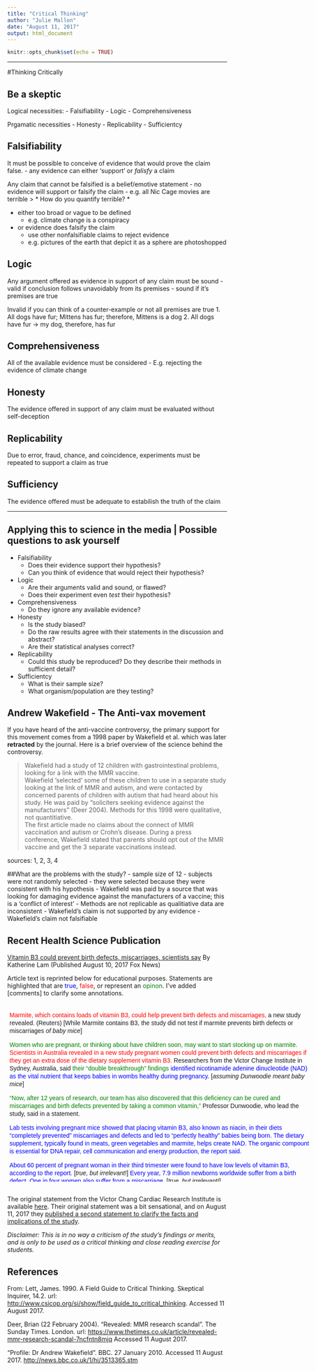 ---
title: "Critical Thinking"
author: "Julie Mallon"
date: "August 11, 2017"
output: html_document
---

```{r setup, include=FALSE}
knitr::opts_chunk$set(echo = TRUE)
```

----

#Thinking Critically

## Be a skeptic

Logical necessities:
- Falsifiability
- Logic
- Comprehensiveness

Prgamatic necessities
- Honesty
- Replicability
- Sufficientcy

## Falsifiability
It must be possible to conceive of evidence that would prove the claim false. 
  - any evidence can either 'support' or *falisfy* a claim 

Any claim that cannot be falsified is a belief/emotive statement
  - no evidence will support or falsify the claim
    - e.g. all Nic Cage movies are terrible
    > * How do you quantify terrible? *
    
  - either too broad or vague to be defined
    - e.g. climate change is a conspiracy
    
  - or evidence does falsify the claim
      - use other nonfalsifiable claims to reject evidence
      - e.g. pictures of the earth that depict it as a sphere are photoshopped 
      
## Logic
Any argument offered as evidence in support of any claim must be sound
- valid if conclusion follows unavoidably from its premises
- sound if it's premises are true

Invalid if you can think of a counter-example or not all premises are true
1. All dogs have fur; Mittens has fur; therefore, Mittens is a dog
2. All dogs have fur -> my dog, therefore, has fur

## Comprehensiveness 
All of the available evidence must be considered
- E.g. rejecting the evidence of climate change

## Honesty
The evidence offered in support of any claim must be evaluated without self-deception

## Replicability
Due to error, fraud, chance, and coincidence, experiments must be repeated to support a claim as true

## Sufficiency
The evidence offered must be adequate to estabilish the truth of the claim

---

## Applying this to science in the media | Possible questions to ask yourself


- Falsifiability
    - Does their evidence support their hypothesis?
    - Can you think of evidence that would reject their hypothesis?
- Logic
    - Are their arguments valid and sound, or flawed?
    - Does their experiment even *test* their hypothesis?
- Comprehensiveness
    - Do they ignore any available evidence?
- Honesty
    - Is the study biased? 
    - Do the raw results agree with their statements in the discussion and abstract?
    - Are their statistical analyses correct?
- Replicability
    - Could this study be reproduced? Do they describe their methods in sufficient detail?
- Sufficientcy
    - What is their sample size? 
    - What organism/population are they testing? 


## Andrew Wakefield - The Anti-vax movement
If you have heard of the anti-vaccine controversy, the primary support for this movement comes from a 1998 paper by Wakefield et al. which was later **retracted** by the journal. Here is a brief overview of the science behind the controversy.

> Wakefield had a study of 12 children with gastrointestinal problems, looking for a link with the MMR vaccine. <br>
> Wakefield 'selected' some of these children to use in a separate study looking at the link of MMR and autism, and were contacted by concerned parents of children with autism that had heard about his study. He was paid by "soliciters seeking evidence against the manufacturers" (Deer 2004). Methods for this 1998 were qualitative, not quantitiative.<br>
> The first article made no claims about the connect of MMR vaccination and autism or Crohn's disease. During a press conference, Wakefield stated that parents should opt out of the MMR vaccine and get the 3 separate vaccinations instead.

sources: 1, 2, 3, 4

##What are the problems with the study?
- sample size of 12
- subjects were not randomly selected - they were selected because they were consistent with his hypothesis
- Wakefield was paid by a source that was looking for damaging evidence against the manufacturers of a vaccine; this is a 'conflict of interest'
- Methods are not replicable as qualitiative data are inconsistent
- Wakefield's claim is not supported by any evidence
- Wakefield's claim not falsifiable

## Recent Health Science Publication
[Vitamin B3 could prevent birth defects, miscarriages, scientists say](www.foxnews.com/health/2017/08/10/vitamin-b3-could-prevent-birth-defects-miscarriages-scientists-say.html)
By Katherine Lam (Published August 10, 2017 Fox News)


Article text is reprinted below for educational purposes. Statements are highlighted that are <span style="color: blue">true</span>, <span style="color: red">false</span>, or represent an <span style="color: green">opinon</span>. I've added [comments] to clarify some annotations.

<!-- CSS -->
<style>
/* Force scrollbars onto browser window */
body {
margin-bottom: 200%;
}

/* Box styles */
.myBox {
border: none;
padding: 5px;
font: 14px/18px sans-serif;
width: 700px;
height: 400px;
overflow: scroll;
}
</style>


<!-- HTML -->
<div class="myBox">

<span style="color: red">Marmite, which contains loads of vitamin B3, could help prevent birth defects and miscarriages,</span> a new study revealed.
 (Reuters) [While Marmite contains B3, the study did not test if marmite prevents birth defects or miscarriages *of baby mice*]

<span style="color: green">
Women who are pregnant, or thinking about have children soon, may want to start stocking up on marmite.
</span>
<span style="color: red">
Scientists in Australia revealed in a new study pregnant women could prevent birth defects and miscarriages if they get an extra dose of the dietary supplement vitamin B3.
</span>
Researchers from the Victor Change Institute in Sydney, Australia, said <span style="color: green">their "double breakthrough" findings</span> <span style="color: blue">identified nicotinamide adenine dinucleotide (NAD) as the vital nutrient that keeps babies in wombs healthy during pregnancy. </span> [*assuming Dunwoodie meant baby mice*]


<span style="color: green">
"Now, after 12 years of research, our team has also discovered that this deficiency can be cured and miscarriages and birth defects prevented by taking a common vitamin,"</span>  Professor Dunwoodie, who lead the study, said in a statement. 

<span style="color: blue">
Lab tests involving pregnant mice showed that placing vitamin B3, also known as niacin, in their diets "completely prevented" miscarriages and defects and led to "perfectly healthy" babies being born. The dietary supplement, typically found in meats, green vegetables and marmite, helps create NAD. The organic compount is essential for DNA repair, cell communication and energy production, the report said. </span>

<span style="color: blue">
About 60 percent of pregnant woman in their third trimester were found to have low levels of vitamin B3, according to the report. </span>[*true, but irrelevant!*] 
<span style="color: blue">
Every year, 7.9 million newborns worldwide suffer from a birth defect. One in four women also suffer from a miscarriage.
</span> 
[*true, but irrelevant!*]

<span style="color: green">
Researchers said the next steps are to find a way to measure NAD levels in pregnant woman to identify who needs more vitamin B3. <br><br> "We believe that this breakthrough will be one of our country’s greatest medical discoveries. It’s extremely rare to discover the problem and provide a preventive solution at the same time. It’s actually a double breakthrough,"</span> Professor Robert Graham, executive director of the Victor Chang Cardiac Research Institute, said.
</div>

</body>
</html>

<br>
The original statement from the Victor Chang Cardiac Research Institute is available [here](https://www.victorchang.edu.au/pregnancy-breakthrough).
Their original statement was a bit sensational, and on August 11, 2017 they [published a second statement to clarify the facts and implications of the study](https://www.victorchang.edu.au/pregnancy-breakthrough-statement).

*Disclaimer: This is in no way a criticism of the study's findings or merits, and is only to be used as a critical thinking and close reading exercise for students.*


## References
From: Lett, James. 1990. A Field Guide to Critical Thinking. Skeptical Inquirer, 14.2. url: <http://www.csicop.org/si/show/field_guide_to_critical_thinking>.  Accessed 11 August 2017.

Deer, Brian (22 February 2004). "Revealed: MMR research scandal". The Sunday Times. London. url: <https://www.thetimes.co.uk/article/revealed-mmr-research-scandal-7ncfntn8mjq> Accessed 11 August 2017.

"Profile: Dr Andrew Wakefield". BBC. 27 January 2010. Accessed 11 August 2017.
<http://news.bbc.co.uk/1/hi/3513365.stm>
